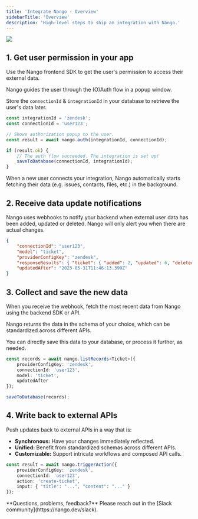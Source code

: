 ```yaml
---
title: 'Integrate Nango - Overview'
sidebarTitle: 'Overview'
description: 'High-level steps to ship an integration with Nango.'
---
```


<Frame caption="The steps to integrate Nango.">
  <img src="/images/integrate-nango.png" />
</Frame>

## 1. Get user permission in your app

Use the Nango frontend SDK to get the user's permission to access their external data.

Nango guides the user through the (O)Auth flow in a popup window.

Store the `connectionId` & `integrationId` in your database to retrieve the user's data later.

```ts Frontend: Trigger the OAuth flow.
const integrationId = 'zendesk';
const connectionId = 'user123';

// Shows authorization popup to the user.
const result = await nango.auth(integrationId, connectionId); 

if (result.ok) {
    // The auth flow succeeded. The integration is set up!
    saveToDatabase(connectionId, integrationId);
}
```

<Tip>
When a new user connects your integration, Nango automatically starts fetching their data (e.g. issues, contacts, files, etc.) in the background.
</Tip>

## 2. Receive data update notifications

Nango uses webhooks to notify your backend when external user data has been added, updated or deleted. Nango will only alert you when there are actual changes.

```json Backend: Webhook payload with new data
{
    "connectionId": "user123",
    "model": "ticket",
    "providerConfigKey": "zendesk",
    "responseResults": { "ticket": { "added": 2, "updated": 6, "deleted": 0 } },
    "updatedAfter": "2023-05-31T11:46:13.390Z"
}
```

## 3. Collect and save the new data

When you receive the webhook, fetch the most recent data from Nango using the backend SDK or API.

Nango returns the data in the schema of your choice, which can be standardized across different APIs.

You can directly save this data to your database, or process it further, as needed.

```ts Backend: Fetch & save new records.
const records = await nango.listRecords<Ticket>({
    providerConfigKey: 'zendesk',
    connectionId: 'user123',
    model: 'ticket',
    updatedAfter
});

saveToDatabase(records);
```

## 4. Write back to external APIs

Push updates back to external APIs in a way that is:

- **Synchronous:** Have your changes immediately reflected.
- **Unified:** Benefit from standardized schemas across different APIs.
- **Customizable:** Support intricate workflows and composed API calls.

```ts Backend: Write back to external APIs.
const result = await nango.triggerAction({
    providerConfigKey: 'zendesk',
    connectionId: 'user123',
    action: 'create-ticket',
    input: { "title": "...", "content": "..." }
});
```

<Tip>
**Questions, problems, feedback?** Please reach out in the [Slack community](https://nango.dev/slack).
</Tip>